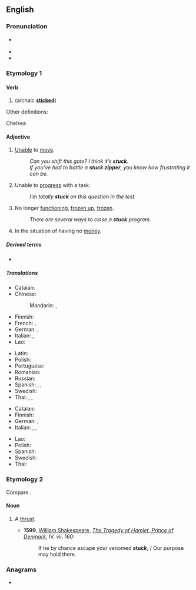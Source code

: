 {{also|Stuck|Stück}}
==English==

===Pronunciation===
* {{a|UK|US}} {{IPA|en|/ˈstʌk/}}
* {{audio|en|en-us-stuck.ogg|Audio (US)}}
* {{rhymes|en|ʌk}}

===Etymology 1===

====Verb====
{{head|en|verb form}}

# {{en-past of|stick}} (archaic '''[[sticked]]''')

Other definitions: 

Chelsea

====Adjective====
{{en-adj}}

# [[unable|Unable]] to [[move]].
#: ''Can you shift this gate? I think it’s '''stuck'''.''
#: ''If you’ve had to battle a '''stuck zipper''', you know how frustrating it can be.''
# Unable to [[progress]] with a task.
#: ''I’m totally '''stuck''' on this question in the test.''
# No longer [[functioning]], [[frozen up]], [[frozen]].
#: ''There are several ways to close a '''stuck''' program.''
# {{lb|en|slang|archaic}} In the situation of having no [[money]]. <!-- John Camden Hotten's ''Slang Dictionary'' (1873) -->

=====Derived terms=====
* {{l|en|stuck on}}

=====Translations=====
{{trans-top|trapped and unable to move}}
* Catalan: {{t|ca|encallat}}
* Chinese:
*: Mandarin: {{t+|cmn|卡住|tr=kǎzhù|sc=Hani}}, {{t+|cmn|卡|tr=kǎ|sc=Hani}}
* Finnish: {{t+|fi|jumissa}}
* French: {{t+|fr|bloqué}}, {{t+|fr|coincé}}
* German: {{t+|de|eingeklemmt}}, {{t|de|festgeklemmt}}
* Italian: {{t+|it|intrappolato}}, {{t+|it|bloccato}}
* Lao: {{t-needed|lo}}
{{trans-mid}}
* Latin: {{t|la|fīxus}}
* Polish: {{t|pl|zaklinowany}}
* Portuguese: {{t+|pt|preso}}
* Romanian: {{t+|ro|înțepenit}}
* Russian: {{t+|ru|застря́вший}}
* Spanish: {{t+|es|atascado}}, {{t+|es|atrapado}}, {{t+|es|pegado}}
* Swedish: {{t+|sv|fast}}
* Thai: {{t+|th|ค้าง}}, {{t+|th|ติด}}, {{t+|th|คา}}
{{trans-bottom}}

{{trans-top|unable to progress}}
* Catalan: {{t|ca|encallat}}
* Finnish: {{t+|fi|jumissa}}
* German: {{t+|de|festgefahren}}, {{t+|de|festgesetzt}}
* Italian: {{t+|it|ostruito}}, {{t+|it|bloccato}}, {{t+|it|inceppato}}
{{trans-mid}}
* Lao: {{t-needed|lo}}
* Polish: {{t+|pl|utknąć|pf}} {{qualifier|verb}}
* Spanish: {{t+|es|atascado}}
* Swedish: {{t+|sv|fast}}
* Thai: {{t+|th|ค้าง}}
{{trans-bottom}}

===Etymology 2===
Compare {{m|en|stoccado}}.

====Noun====
{{en-noun}}

# {{lb|en|obsolete}} A [[thrust]].
#* '''1599''', [[w: William Shakespeare|William Shakespeare]], ''[[s: The Tragedy of Hamlet, Prince of Denmark/Act 4#Scene 7. Another room in the castle|The Tragedy of Hamlet, Prince of Denmark]]'', IV. vii. 160:
#*: If he by chance escape your venomed '''stuck''', / Our purpose may hold there.

{{Webster 1913}}

===Anagrams===
* {{anagrams|en|a=ckstu|suckt|tucks}}
